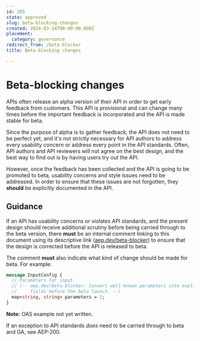 ```yaml
---
id: 205
state: approved
slug: beta-blocking-changes
created: 2024-03-14T00:00:00.000Z
placement:
  category: governance
redirect_from: /beta-blocker
title: Beta-blocking changes

--- 
```


# Beta-blocking changes

APIs often release an alpha version of their API in order to get early feedback
from customers. This API is provisional and can change many times before the
important feedback is incorporated and the API is made stable for beta.

Since the purpose of alpha is to gather feedback, the API does not need to be
perfect yet, and it's not strictly necessary for API authors to address every
usability concern or address every point in the API standards. Often, API
authors and API reviewers will not agree on the best design, and the best way
to find out is by having users try out the API.

However, once the feedback has been collected and the API is going to be
promoted to beta, usability concerns and style issues need to be addressed.
In order to ensure that these issues are not forgotten, they <b class="font-extrabold	text-yellow-700">should</b> be
explicitly documented in the API.

## Guidance

If an API has usability concerns or violates API standards, and the present
design should receive additional scrutiny before being carried through to the
beta version, there <b class="font-extrabold	text-red-700">must</b> be an internal comment linking to this document
using its descriptive link ([aep.dev/beta-blocker]()) to ensure that the design
is corrected before the API is released to beta.

The comment <b class="font-extrabold	text-red-700">must</b> also indicate what kind of change should be made for beta.
For example:


<Tabs>
  <TabItem label="Protocol Buffers">
  
  
  ```proto
  message InputConfig {
    // Parameters for input.
    // (-- aep.dev/beta-blocker: Convert well-known parameters into explicit
    //     fields before the beta launch. --)
    map<string, string> parameters = 1;
  }
  ```
  
  
  </TabItem>
  <TabItem label="OpenAPI 3.0">
  
  
  **Note:** OAS example not yet written.
  
  
  </TabItem>
</Tabs>
    

If an exception to API standards _does_ need to be carried through to beta and
GA, see AEP-200.
